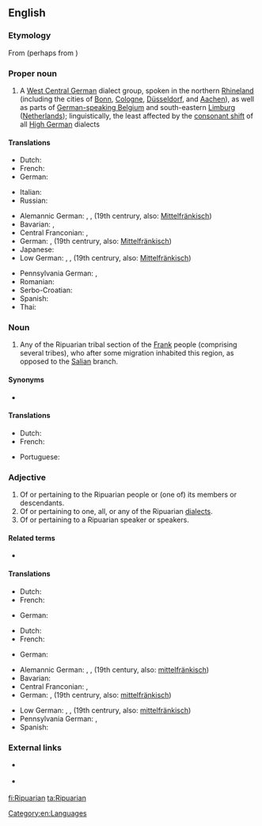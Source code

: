 ==English==
{{wikipedia|Ripuarian Franks}}

===Etymology===
From {{etyl|ML.|en}} {{m|la|Ripuarius}} (perhaps from {{etyl|la|en}} {{m|la|ripa||river bank}}) {{suffix||an|lang=en}}
{{wikipedia|Ripuarian language}}

===Proper noun===
{{en-proper noun}}

# A [[West Central German]] dialect group, spoken in the northern [[Rhineland]] (including the cities of [[w:Bonn|Bonn]], [[w:Cologne|Cologne]], [[w:Düsseldorf|Düsseldorf]], and [[w:Aachen|Aachen]]), as well as parts of [[w:German-speaking Community of Belgium|German-speaking Belgium]] and south-eastern [[Limburg]] ([[Netherlands]]); linguistically, the least affected by the [[w:High German consonant shift|consonant shift]] of all [[High German]] dialects

====Translations====
{{trans-top|West Germanic dialect}}
* Dutch: {{t+|nl|Ripuarisch|n}}
* French: {{t+|fr|francique ripuaire}}
* German: {{t+|de|Ripuarisch|n}}
{{trans-mid}}
* Italian: {{t|it|ripuario|m}}
* Russian: {{t|ru|рипуа́рский язы́к|m}}
{{trans-bottom}}

{{checktrans-top}}
* Alemannic German: {{t-check|gsw|Ripuarisch}}, {{t-check|gsw|Nordmittelfränkisch}}, (19th centrury, also: [[Mittelfränkisch]])
* Bavarian: {{t-check|bar|Ripuarisch}}, {{t-check|bar|Ripuarer}}
* Central Franconian: {{t-check|gmw-cfr|Ripoarisch}}, {{t-check|gmw-cfr|Ripuarisch}}
* German: {{t-check|de|Nordmittelfränkisch}}, (19th centrury, also: [[Mittelfränkisch]])
* Japanese: {{t-check|ja|リプアーリ語|sc=Jpan}}
* Low German: {{t-check|nds|Ripuarisch}}, {{t-check|nds|Nordmittelfränkisch}}, (19th centrury, also: [[Mittelfränkisch]])
{{trans-mid}}
* Pennsylvania German: {{t-check|pdc|Ripuarisch}}, {{t-check|pdc|North-Central-Frankish}}
* Romanian: {{t-check|ro|Limba ripuară}}
* Serbo-Croatian: {{t-check|sh|Ripuarska narječja}}
* Spanish: {{t-check|es|Fráncico ripuario}}
* Thai: {{t-check|th|ภาษาริปัวเรียน|sc=Thai}}
{{trans-bottom}}

===Noun===
{{en-noun}}

# {{lb|en|historical}} Any of the Ripuarian tribal section of the [[Frank]] people (comprising several tribes), who after some migration inhabited this region, as opposed to the [[Salian]] branch.

====Synonyms====
* {{sense|people}} {{l|en|Ripuarian Franks}}

====Translations====
{{trans-top|member of a section of the Frankish people}}
* Dutch: {{t|nl|Ripuariër|m}}
* French: {{t|fr|Franc ripuaire}}
{{trans-mid}}
* Portuguese: {{t|pt|ripuário|m}}
{{trans-bottom}}

===Adjective===
{{en-adj}}

# Of or pertaining to the Ripuarian people or (one of) its members or descendants.
# Of or pertaining to one, all, or any of the Ripuarian [[dialect]]s.
# Of or pertaining to a Ripuarian speaker or speakers.

====Related terms====
* {{l|en|riparian}}

====Translations====
{{trans-top|pertaining to a/the tribal Ripuarian(s)}}
* Dutch: {{t+|nl|Ripuarisch}}
* French: {{t|fr|franc ripuaire}}
{{trans-mid}}
* German: {{t+|de|ripuarisch}}
{{trans-bottom}}

{{trans-top|pertaining to language}}
* Dutch: {{t+|nl|Ripuarisch}}
* French: {{t+|fr|francique ripuaire}}
{{trans-mid}}
* German: {{t+|de|ripuarisch}}
{{trans-bottom}}

{{trans-top|pertaining to Ripuarian speaker(s)}}
{{trans-mid}}
{{trans-bottom}}

{{checktrans-top}}
* Alemannic German: {{t-check|gsw|ripuarisch}}, {{t-check|gsw|nordmittelfränkisch}}, (19th century, also: [[mittelfränkisch]])
* Bavarian: {{t-check|bar|ripuarisch}}
* Central Franconian: {{t-check|gmw-cfr|ripoarisch}}, {{t-check|gmw-cfr|ripuarisch}}
* German: {{t-check|de|nordmittelfränkisch}}, (19th centrury, also: [[mittelfränkisch]])
{{trans-mid}}
* Low German: {{t-check|nds|ripuarisch}}, {{t-check|nds|nordmittelfränkisch}}, (19th centrury, also: [[mittelfränkisch]])
* Pennsylvania German: {{t-check|pdc|Ripuarisch}}, {{t-check|pdc|North-Central-Frankish}}
* Spanish: {{t-check|es|fráncico ripuario}}
{{trans-bottom}}

===External links===
* {{ISO 639||ksh}} {{qualifier|Kölsch dialect}}
* {{ethnologue|code=ksh}} {{qualifier|Kölsch dialect}}

[[Category:en:Languages]]

[[fi:Ripuarian]]
[[ta:Ripuarian]]